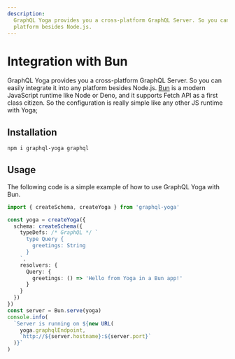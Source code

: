 ```yaml
---
description:
  GraphQL Yoga provides you a cross-platform GraphQL Server. So you can easily integrate it into any
  platform besides Node.js.
---
```


# Integration with Bun

GraphQL Yoga provides you a cross-platform GraphQL Server. So you can easily integrate it into any
platform besides Node.js. [Bun](https://bun.sh) is a modern JavaScript runtime like Node or Deno,
and it supports Fetch API as a first class citizen. So the configuration is really simple like any
other JS runtime with Yoga;

## Installation

```sh npm2yarn
npm i graphql-yoga graphql
```

## Usage

The following code is a simple example of how to use GraphQL Yoga with Bun.

```ts
import { createSchema, createYoga } from 'graphql-yoga'

const yoga = createYoga({
  schema: createSchema({
    typeDefs: /* GraphQL */ `
      type Query {
        greetings: String
      }
    `,
    resolvers: {
      Query: {
        greetings: () => 'Hello from Yoga in a Bun app!'
      }
    }
  })
})
const server = Bun.serve(yoga)
console.info(
  `Server is running on ${new URL(
    yoga.graphqlEndpoint,
    `http://${server.hostname}:${server.port}`
  )}`
)
```

